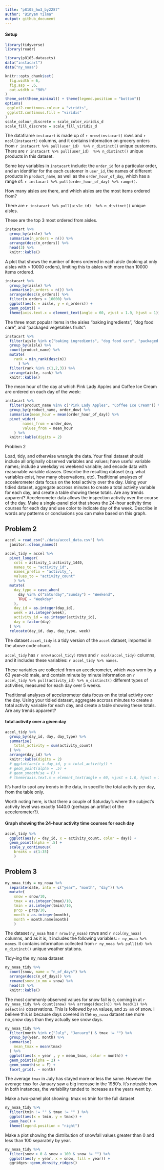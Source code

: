 ```yaml
---
title: "p8105_hw3_by2287"
author: "Binyam Yilma"
output: github_document
---
```


#### Setup

```r
library(tidyverse)
library(readr)

library(p8105.datasets)
data("instacart")
data("ny_noaa")

knitr::opts_chunk$set(
  fig.width = 6,
  fig.asp = .6, 
  out.width = "90%"
)
theme_set(theme_minimal() + theme(legend.position = "bottom"))
options(
 ggplot2.continous.colour = "viridis",
 ggplot2.continous.fill = "viridis"
)
scale_colour_discrete = scale_color_viridis_d
scale_fill_discrete = scale_fill_viridis_d
```



The dataframe `instacart` is made up of `r nrow(instacart)` rows and `r ncol(instacart)` columns, and it contains information on grocery orders from  `r instacart %>% pull(user_id)  %>% n_distinct()` unique customers.
There are `r instacart %>% pull(user_id)  %>% n_distinct()` unique products in this dataset. 

Some key variables in `instacart` include: the `order_id` for a particular order, and an identifier for the each customer in `user_id`, the names of different products in `product_name`, as well as the `order_hour_of_day`, which has a range of: `r instacart %>% pull(order_hour_of_day) %>% range()`. 

How many aisles are there, and which aisles are the most items ordered from?

There are `r instacart %>% pull(aisle_id)  %>% n_distinct()` unique aisles. 

These are the top 3 most ordered from aisles. 
```r
instacart %>% 
  group_by(aisle) %>% 
  summarise(n_orders = n()) %>% 
  arrange(desc(n_orders)) %>% 
  head(3) %>% 
  knitr::kable()
```


A plot that shows the number of items ordered in each aisle (looking at only aisles with > 10000 orders), limiting this to aisles with more than 10000 items ordered. 

```r
instacart %>% 
  group_by(aisle) %>% 
  summarise(n_orders = n()) %>% 
  arrange(desc(n_orders)) %>% 
  filter(n_orders > 10000) %>% 
  ggplot(aes(x = aisle, y = n_orders)) + 
  geom_point() + 
  theme(axis.text.x = element_text(angle = 60, vjust = 1.0, hjust = 1))

```

The three most popular items in the aisles “baking ingredients”, “dog food care”, and “packaged vegetables fruits”:

```r
instacart %>% 
  filter(aisle %in% c("baking ingredients", "dog food care", "packaged vegetables fruits")) %>% 
  group_by(aisle) %>% 
  count(product_name) %>% 
  mutate(
    rank = min_rank(desc(n))
      ) %>% 
  filter(rank %in% c(1,2,3)) %>% 
  arrange(aisle, rank) %>% 
  knitr::kable()
```


The mean hour of the day at which Pink Lady Apples and Coffee Ice Cream are ordered on each day of the week:

```r
instacart %>% 
  filter(product_name %in% c("Pink Lady Apples", "Coffee Ice Cream")) %>% 
  group_by(product_name, order_dow) %>% 
  summarise(mean_hour = mean(order_hour_of_day)) %>% 
  pivot_wider(
		names_from = order_dow,
		values_from = mean_hour
	) %>% 
  knitr::kable(digits = 2)
```



Problem 2

Load, tidy, and otherwise wrangle the data. Your final dataset should include all originally observed variables and values; have useful variable names; include a weekday vs weekend variable; and encode data with reasonable variable classes. Describe the resulting dataset (e.g. what variables exist, how many observations, etc).
Traditional analyses of accelerometer data focus on the total activity over the day. Using your tidied dataset, aggregate accross minutes to create a total activity variable for each day, and create a table showing these totals. Are any trends apparent?
Accelerometer data allows the inspection activity over the course of the day. Make a single-panel plot that shows the 24-hour activity time courses for each day and use color to indicate day of the week. Describe in words any patterns or conclusions you can make based on this graph.

## Problem 2 
```r

accel = read_csv("./data/accel_data.csv") %>% 
  janitor::clean_names() 

accel_tidy = accel %>%
  pivot_longer(
    cols = activity_1:activity_1440, 
    names_to = "activity_id", 
    names_prefix = "activity_",
    values_to = "activity_count"
    ) %>% 
  mutate(
    day_type = case_when(
      day %in% c("Saturday","Sunday") ~ "Weekend",
      TRUE ~ "Weekday"
    ), 
    day_id = as.integer(day_id),
    week = as.integer(week),
    activity_id = as.integer(activity_id),
    day = factor(day)
  ) %>% 
  relocate(day_id, day, day_type, week)
```


The dataset `accel_tidy` is a tidy version of the `accel` dataset, imported in the above code chunk. 

`accel_tidy` has `r nrow(accel_tidy)` rows and `r ncol(accel_tidy)` columns, and it includes these variables: `r accel_tidy %>% names`. 

These variables are collected from an accelerometer, which was worn by a 63 year-old male, and contain minute by minute information on `r accel_tidy %>% pull(activity_id) %>% n_distinct()` different types of activities, measured for each day over 5 weeks. 






Traditional analyses of accelerometer data focus on the total activity over the day. Using your tidied dataset, aggregate accross minutes to create a total activity variable for each day, and create a table showing these totals. Are any trends apparent?



#### total activity over a given day
```r
accel_tidy %>% 
  group_by(day_id, day, day_type) %>% 
  summarise(
    total_activity = sum(activity_count)
  ) %>% 
  arrange(day_id) %>% 
  knitr::kable(digits = 2)
  # ggplot(aes(x = day_id, y = total_activity)) + 
  # geom_point(alpha = .5) + 
  # geom_smooth(se = F) + 
  # theme(axis.text.x = element_text(angle = 60, vjust = 1.0, hjust = 1))
```

It's hard to spot any trends in the data, in specific the total activity per day, from the table only. 

Worth noting here, is that there a couple of Saturday's where  the subject's activity level was exactly 1440.0 (perhaps an artifact of the accelerometer?).

#### Graph showing the 24-hour activity time courses for each day
```r
accel_tidy %>% 
  ggplot(aes(y = day_id, x = activity_count, color = day)) + 
  geom_point(alpha = .5) + 
  scale_y_continuous(
    breaks = c(1:35)
    ) 
```


## Problem 3

```r
ny_noaa_tidy = ny_noaa %>% 
  separate(date, into = c("year", "month", "day")) %>% 
  mutate(
    snow = snow/10,
    tmax = as.integer(tmax)/10,
    tmin = as.integer(tmin)/10,
    prcp = prcp/10, 
    month = as.integer(month),
    month = month.name[month]
    )
```
The dataset `ny_noaa` has `r nrow(ny_noaa)` rows and `r ncol(ny_noaa)` columns, and as it is, it includes the following variables: `r ny_noaa %>% names`. 
It contains informaiton collected from `r ny_noaa %>% pull(id) %>% n_distinct()` unique weather stations. 

Tidy-ing the ny_noaa dataset
```r
ny_noaa_tidy %>% 
  count(snow, name = "n_of_days") %>% 
  arrange(desc(n_of_days)) %>% 
  rename(snow_in_mm = snow) %>% 
  head(3) %>% 
  knitr::kable()
```


The most commonly observed values for snow fall is `0`, coming in at `r ny_noaa_tidy %>% count(snow) %>% arrange(desc(n)) %>% head(1) %>% select(n)` observations. This is followed by `NA` values, and `25 mm` of snow. I believe this is because days covered in the `ny_noaa` dataset see more no_snow days than they actually see snow days. 


```r
ny_noaa_tidy %>% 
  filter(month %in% c("July", "January") & tmax != "") %>% 
  group_by(year, month) %>% 
  summarise(
    mean_tmax = mean(tmax)
  ) %>% 
  ggplot(aes(x = year , y = mean_tmax, color = month)) + 
  geom_point(alpha = 2) + 
  geom_smooth(se = F) + 
  facet_grid(. ~ month)
```

The average `tmax` in July has stayed more or less the same. However the average `tmax` for January saw a big increase in the 1980's. It's noteable how in both instances, the variability tended to increase as the years went by. 


Make a two-panel plot showing: tmax vs tmin for the full dataset 
```r
ny_noaa_tidy %>% 
  filter(tmin != "" & tmax != "" ) %>% 
  ggplot(aes(x = tmin, y = tmax)) + 
  geom_hex() + 
  theme(legend.position = "right")

```

Make a plot showing the distribution of snowfall values greater than 0 and less than 100 separately by year.

```r
ny_noaa_tidy %>% 
  filter(snow > 0 & snow < 100 & snow != "") %>% 
  ggplot(aes(y = year, x = snow, fill = year)) + 
  ggridges::geom_density_ridges()
```



